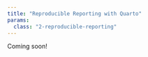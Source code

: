```yaml
---
title: "Reproducible Reporting with Quarto"
params:
  class: "2-reproducible-reporting"
---
```


Coming soon!